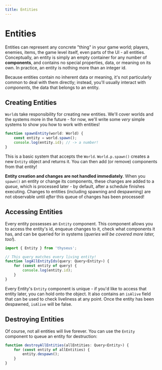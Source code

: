 ```yaml
---
title: Entities
---
```


# Entities

Entities can represent any concrete "thing" in your game world; players,
enemies, items, the game level itself, even parts of the UI - all entities.
Conceptually, an entity is simply an empty container for any number of
**components**, and contains no special properties, data, or meaning on its own.
In practice, an entity is nothing more than an integer id.

Because entities contain no inherent data or meaning, it's not particularly
common to deal with them directly; instead, you'll usually interact with
_components_, the data that belongs to an entity.

## Creating Entities

`World`s take responsibility for creating new entities. We'll cover worlds and
the systems more in the future - for now, we'll write some _very_ simple systems
to show you how to work with entities!

```ts
function spawnEntity(world: World) {
	const entity = world.spawn();
	console.log(entity.id); // -> a number!
}
```

This is a basic system that accepts the `World`. `World.p.spawn()` creates a new
`Entity` object and returns it. You can then add (or remove) components from
that entity!

**Entity creation and changes are not handled immediately**. When you `spawn()`
an entity or change its components, these changes are added to a _queue_, which
is processed later - by default, after a schedule finishes executing. Changes to
entities (including spawning and despawning) are not observable until _after_
this queue of changes has been processed!

## Accessing Entities

Every entity possesses an `Entity` component. This component allows you to
access the entity's id, enqueue changes to it, check what components it has, and
can be queried for in systems (_queries will be covered more later, too!_).

```ts
import { Entity } from 'thyseus';

// This query matches every living entity!
function logAllEntityIds(query: Query<Entity>) {
	for (const entity of query) {
		console.log(entity.id);
	}
}
```

Every Entity's `Entity` component is unique - if you'd like to access that
entity later, you can hold onto the object. It also contains an `isAlive` field
that can be used to check liveliness at any point. Once the entity has been
despawned, `isAlive` will be false.

## Destroying Entities

Of course, not all entities will live forever. You can use the `Entity`
component to queue an entity for destruction:

```ts
function destroyAllEntities(allEntities: Query<Entity>) {
	for (const entity of allEntities) {
		entity.despawn();
	}
}
```
